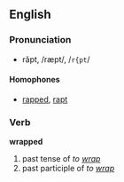 ==English==
===Pronunciation===
*răpt, /ræpt/, /<tt>r{pt</tt>/
====Homophones====
*[[rapped]], [[rapt]]

===Verb===
'''wrapped'''

# past tense of ''to [[wrap]]''
# past participle of ''to [[wrap]]''
